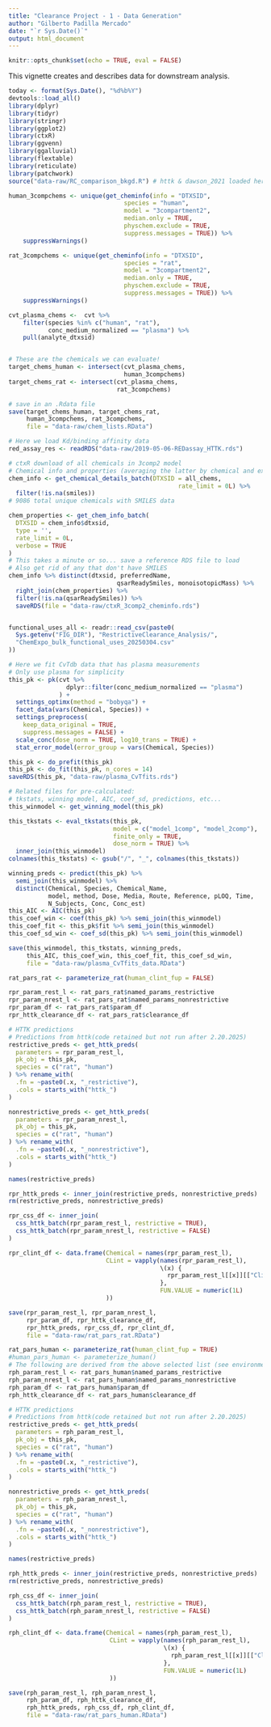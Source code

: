 ```yaml
---
title: "Clearance Project - 1 - Data Generation"
author: "Gilberto Padilla Mercado"
date: "`r Sys.Date()`"
output: html_document
---
```


```r
knitr::opts_chunk$set(echo = TRUE, eval = FALSE)
```

This vignette creates and describes data for downstream analysis.

```r
today <- format(Sys.Date(), "%d%b%Y")
devtools::load_all()
library(dplyr)
library(tidyr)
library(stringr)
library(ggplot2)
library(ctxR)
library(ggvenn)
library(ggalluvial)
library(flextable)
library(reticulate)
library(patchwork)
source("data-raw/RC_comparison_bkgd.R") # httk & dawson_2021 loaded here
```


```r
human_3compchems <- unique(get_cheminfo(info = "DTXSID",
                                species = "human",
                                model = "3compartment2",
                                median.only = TRUE,
                                physchem.exclude = TRUE,
                                suppress.messages = TRUE)) %>% 
    suppressWarnings()

rat_3compchems <- unique(get_cheminfo(info = "DTXSID",
                                species = "rat",
                                model = "3compartment2",
                                median.only = TRUE,
                                physchem.exclude = TRUE,
                                suppress.messages = TRUE)) %>% 
    suppressWarnings()

cvt_plasma_chems <-  cvt %>% 
    filter(species %in% c("human", "rat"),
           conc_medium_normalized == "plasma") %>%
    pull(analyte_dtxsid)


# These are the chemicals we can evaluate!
target_chems_human <- intersect(cvt_plasma_chems,
                                human_3compchems)
target_chems_rat <- intersect(cvt_plasma_chems,
                              rat_3compchems)

# save in an .Rdata file
save(target_chems_human, target_chems_rat, 
     human_3compchems, rat_3compchems,
     file = "data-raw/chem_lists.RData")

```

```r
# Here we load Kd/binding affinity data
red_assay_res <- readRDS("data-raw/2019-05-06-REDassay_HTTK.rds")

# ctxR download of all chemicals in 3comp2 model
# Chemical info and properties (averaging the latter by chemical and experimental/predicted)
chem_info <- get_chemical_details_batch(DTXSID = all_chems,
                                               rate_limit = 0L) %>%
  filter(!is.na(smiles))
# 9086 total unique chemicals with SMILES data

chem_properties <- get_chem_info_batch(
  DTXSID = chem_info$dtxsid,
  type = '', 
  rate_limit = 0L,
  verbose = TRUE
) 
# This takes a minute or so... save a reference RDS file to load
# Also get rid of any that don't have SMILES
chem_info %>% distinct(dtxsid, preferredName,
                              qsarReadySmiles, monoisotopicMass) %>%
  right_join(chem_properties) %>%
  filter(!is.na(qsarReadySmiles)) %>%
  saveRDS(file = "data-raw/ctxR_3comp2_cheminfo.rds")


functional_uses_all <- readr::read_csv(paste0(
  Sys.getenv("FIG_DIR"), "RestrictiveClearance_Analysis/",
  "ChemExpo_bulk_functional_uses_20250304.csv"
))

```

```r
# Here we fit CvTdb data that has plasma measurements
# Only use plasma for simplicity
this_pk <- pk(cvt %>% 
                dplyr::filter(conc_medium_normalized == "plasma")
              ) +
  settings_optimx(method = "bobyqa") +
  facet_data(vars(Chemical, Species)) +
  settings_preprocess(
    keep_data_original = TRUE,
    suppress.messages = FALSE) +
  scale_conc(dose_norm = TRUE, log10_trans = TRUE) +
  stat_error_model(error_group = vars(Chemical, Species))

this_pk <- do_prefit(this_pk)
this_pk <- do_fit(this_pk, n_cores = 14)
saveRDS(this_pk, "data-raw/plasma_CvTfits.rds")

# Related files for pre-calculated:
# tkstats, winning model, AIC, coef_sd, predictions, etc...
this_winmodel <- get_winning_model(this_pk)

this_tkstats <- eval_tkstats(this_pk,
                             model = c("model_1comp", "model_2comp"),
                             finite_only = TRUE,
                             dose_norm = TRUE) %>%
  inner_join(this_winmodel)
colnames(this_tkstats) <- gsub("/", "_", colnames(this_tkstats))

winning_preds <- predict(this_pk) %>%
  semi_join(this_winmodel) %>%
  distinct(Chemical, Species, Chemical_Name,
           model, method, Dose, Media, Route, Reference, pLOQ, Time,
           N_Subjects, Conc, Conc_est)
this_AIC <- AIC(this_pk)
this_coef_win <- coef(this_pk) %>% semi_join(this_winmodel)
this_coef_fit <- this_pk$fit %>% semi_join(this_winmodel)
this_coef_sd_win <- coef_sd(this_pk) %>% semi_join(this_winmodel)

save(this_winmodel, this_tkstats, winning_preds,
     this_AIC, this_coef_win, this_coef_fit, this_coef_sd_win,
     file = "data-raw/plasma_CvTfits_data.RData")
```

```r

rat_pars_rat <- parameterize_rat(human_clint_fup = FALSE)

rpr_param_rest_l <- rat_pars_rat$named_params_restrictive
rpr_param_nrest_l <- rat_pars_rat$named_params_nonrestrictive
rpr_param_df <- rat_pars_rat$param_df
rpr_httk_clearance_df <- rat_pars_rat$clearance_df

# HTTK predictions
# Predictions from httk(code retained but not run after 2.20.2025)
restrictive_preds <- get_httk_preds(
  parameters = rpr_param_rest_l,
  pk_obj = this_pk,
  species = c("rat", "human")
) %>% rename_with(
  .fn = ~paste0(.x, "_restrictive"),
  .cols = starts_with("httk_")
)

nonrestrictive_preds <- get_httk_preds(
  parameters = rpr_param_nrest_l,
  pk_obj = this_pk,
  species = c("rat", "human")
) %>% rename_with(
  .fn = ~paste0(.x, "_nonrestrictive"),
  .cols = starts_with("httk_")
)

names(restrictive_preds)

rpr_httk_preds <- inner_join(restrictive_preds, nonrestrictive_preds) 
rm(restrictive_preds, nonrestrictive_preds)

rpr_css_df <- inner_join(
  css_httk_batch(rpr_param_rest_l, restrictive = TRUE),
  css_httk_batch(rpr_param_nrest_l, restrictive = FALSE)
) 

rpr_clint_df <- data.frame(Chemical = names(rpr_param_rest_l),
                           CLint = vapply(names(rpr_param_rest_l),
                                          \(x) {
                                            rpr_param_rest_l[[x]][["Clint"]]
                                          },
                                          FUN.VALUE = numeric(1L)
                           ))

save(rpr_param_rest_l, rpr_param_nrest_l,
     rpr_param_df, rpr_httk_clearance_df,
     rpr_httk_preds, rpr_css_df, rpr_clint_df,
     file = "data-raw/rat_pars_rat.RData")
```

```r

rat_pars_human <- parameterize_rat(human_clint_fup = TRUE)
#human_pars_human <- parameterize_human()
# The following are derived from the above selected list (see environment)
rph_param_rest_l <- rat_pars_human$named_params_restrictive
rph_param_nrest_l <- rat_pars_human$named_params_nonrestrictive
rph_param_df <- rat_pars_human$param_df
rph_httk_clearance_df <- rat_pars_human$clearance_df

# HTTK predictions
# Predictions from httk(code retained but not run after 2.20.2025)
restrictive_preds <- get_httk_preds(
  parameters = rph_param_rest_l,
  pk_obj = this_pk,
  species = c("rat", "human")
) %>% rename_with(
  .fn = ~paste0(.x, "_restrictive"),
  .cols = starts_with("httk_")
)

nonrestrictive_preds <- get_httk_preds(
  parameters = rph_param_nrest_l,
  pk_obj = this_pk,
  species = c("rat", "human")
) %>% rename_with(
  .fn = ~paste0(.x, "_nonrestrictive"),
  .cols = starts_with("httk_")
)

names(restrictive_preds)

rph_httk_preds <- inner_join(restrictive_preds, nonrestrictive_preds)
rm(restrictive_preds, nonrestrictive_preds)

rph_css_df <- inner_join(
  css_httk_batch(rph_param_rest_l, restrictive = TRUE),
  css_httk_batch(rph_param_nrest_l, restrictive = FALSE)
)

rph_clint_df <- data.frame(Chemical = names(rph_param_rest_l),
                            CLint = vapply(names(rph_param_rest_l),
                                           \(x) {
                                             rph_param_rest_l[[x]][["Clint"]]
                                           },
                                           FUN.VALUE = numeric(1L)
                            ))

save(rph_param_rest_l, rph_param_nrest_l,
     rph_param_df, rph_httk_clearance_df,
     rph_httk_preds, rph_css_df, rph_clint_df,
     file = "data-raw/rat_pars_human.RData")
```

